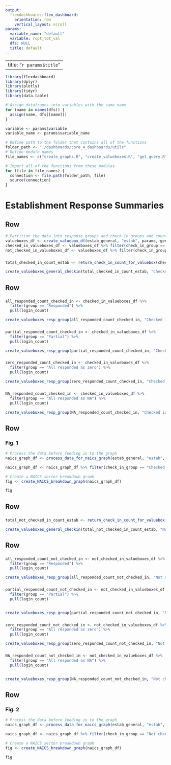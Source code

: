 ```yaml
---
output: 
  flexdashboard::flex_dashboard:
    orientation: row
    vertical_layout: scroll
params:
  variable_name: "default"
  variable: rcpt_tot_val
  dfs: NULL
  title: default
---
```


---
title: "`r params$title`"
---
```r
library(flexdashboard)
library(dplyr)
library(plotly)
library(tidyr)
library(data.table)
```

``` r
# Assign dataframes into variables with the same name
for (name in names(dfs)) {
  assign(name, dfs[[name]])
}

variable <- params$variable
variable_name <- params$variable_name
```

```r
# Define path to the folder that contains all of the functions
folder_path <- "./dashboards/core_4_dashboards/utils"
# Define module names
file_names <- c("create_graphs.R", "create_valueboxes.R", "get_query.R", "process_data.R")

# Import all of the functions from these modules
for (file in file_names) {
  connection <- file.path(folder_path, file)
  source(connection)
}
```
# Establishment Response Summaries
## Row 
```r
# Partition the data into response groups and check in groups and count login ids per group
valueboxes_df <- create_valuebox_df(estab_general, "estab", params, general_df)
checked_in_valueboxes_df <- valueboxes_df %>% filter(check_in_group == "Checked in")
not_checked_in_valueboxes_df <- valueboxes_df %>% filter(check_in_group == "Not checked in")
```
### 
```r
total_checked_in_count_estab <- return_check_in_count_for_valuebox(checked_in_valueboxes_df)

create_valueboxes_general_checkin(total_checked_in_count_estab, "Checked in")
```

## Row
###
```r

all_responded_count_checked_in <- checked_in_valueboxes_df %>%
  filter(group == "Responded") %>%
  pull(login_count)

create_valueboxes_resp_group(all_responded_count_checked_in, "Checked in", "Responded", "establishments", params)

```
### 
```r

partial_responded_count_checked_in <- checked_in_valueboxes_df %>%
  filter(group == "Partial") %>%
  pull(login_count)

create_valueboxes_resp_group(partial_responded_count_checked_in, "Checked in", "Partial", "establishments", params)

```
###
```r

zero_responded_count_checked_in <- checked_in_valueboxes_df %>%
  filter(group == "All responded as zero") %>%
  pull(login_count)

create_valueboxes_resp_group(zero_responded_count_checked_in, "Checked in", "All responded as zero", "establishments", params)

```
### 
```r

NA_responded_count_checked_in <- checked_in_valueboxes_df %>%
  filter(group == "All responded as NA") %>%
  pull(login_count)

create_valueboxes_resp_group(NA_responded_count_checked_in, "Checked in", "All responded as NA", "establishments", params)

```
## Row
### Fig. 1
```r
# Process the data before feeding in to the graph
naics_graph_df <- process_data_for_naics_graph(estab_general, "estab", "Checked in", params, general_df)

naics_graph_df <- naics_graph_df %>% filter(check_in_group == "Checked in")

# Create a NAICS sector breakdown graph
fig <- create_NAICS_breakdown_graph(naics_graph_df)

fig
```
## Row
###
```r
total_not_checked_in_count_estab <- return_check_in_count_for_valuebox(not_checked_in_valueboxes_df)

create_valueboxes_general_checkin(total_not_checked_in_count_estab, "Not checked in")

```
## Row
### 
```r

all_responded_count_not_checked_in <- not_checked_in_valueboxes_df %>%
  filter(group == "Responded") %>%
  pull(login_count)

create_valueboxes_resp_group(all_responded_count_not_checked_in, "Not checked in", "Responded", "establishments", params)

```
### 
```r

partial_responded_count_not_checked_in <- not_checked_in_valueboxes_df %>%
  filter(group == "Partial") %>%
  pull(login_count)


create_valueboxes_resp_group(partial_responded_count_not_checked_in, "Not checked in", "Partial", "establishments", params)

```
### 
```r

zero_responded_count_not_checked_in <- not_checked_in_valueboxes_df %>%
  filter(group == "All responded as zero") %>%
  pull(login_count)

create_valueboxes_resp_group(zero_responded_count_not_checked_in, "Not checked in", "All responded as zero", "establishments", params)

```
### 
```r

NA_responded_count_not_checked_in <- not_checked_in_valueboxes_df %>%
  filter(group == "All responded as NA") %>%
  pull(login_count)


create_valueboxes_resp_group(NA_responded_count_not_checked_in, "Not checked in", "All responded as NA", "establishments", params)

```
## Row
### Fig. 2
```r
# Process the data before feeding in to the graph
naics_graph_df <- process_data_for_naics_graph(estab_general, "estab", "Not checked in", params, general_df)

naics_graph_df <- naics_graph_df %>% filter(check_in_group == "Not checked in")

# Create a NAICS sector breakdown graph
fig <- create_NAICS_breakdown_graph(naics_graph_df)

fig
```